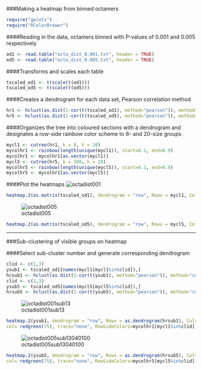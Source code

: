 ###Making a heatmap from binned octamers
```R
require("gplots")
require("RColorBrewer")
```

####Reading in the data, octamers binned with P-values of 0.001 and 0.005 respectively

```R
od1 <- read.table("octa_dist_0.001.txt", header = TRUE)
od5 <- read.table("octa_dist_0.005.txt", header = TRUE)
```

####Transforms and scales each table
```R
tscaled_od1 <- t(scale(t(od1)))
tscaled_od5 <- t(scale(t(od5)))
```

####Creates a dendrogram for each data set, Pearson correlation method
```R
hr1 <- hclust(as.dist(1-cor(t(tscaled_od1), method="pearson")), method="complete")
hr5 <- hclust(as.dist(1-cor(t(tscaled_od5), method="pearson")), method="complete")
```

####Organizes the tree into coloured sections with a dendrogram and designates a row-side rainbow color scheme to 8- and 20-size groups
```R
mycl1 <- cutree(hr1, k = 8, h = 10)
mycolhr1 <- rainbow(length(unique(mycl1)), start=0.1, end=0.9)
mycolhr1 <- mycolhr1[as.vector(mycl1)]
mycl5 <- cutree(hr5, k = 300, h = 20)
mycolhr5 <- rainbow(length(unique(mycl5)), start=0.1, end=0.9)
mycolhr5 <- mycolhr1[as.vector(mycl5)]
```

####Plot the heatmaps
![octadist001](https://cloud.githubusercontent.com/assets/12985147/12519703/3feaf9ca-c0f5-11e5-94c2-7b1333583abb.png)
```R
heatmap.2(as.matrix(tscaled_od1), dendrogram = "row", Rowv = mycl1, Colv = FALSE, col = redgreen(75), trace = "none", RowSideColors = mycolhr1, xlab="Bin Numbers", ylab= "Octamers")
```
![octadist005](https://cloud.githubusercontent.com/assets/12985147/12519679/179accd4-c0f5-11e5-9276-29c723a269d6.png)
```R
heatmap.2(as.matrix(tscaled_od5), dendrogram = "row", Rowv = mycl5, Colv = FALSE, col = redgreen(75), trace = "none", RowSideColors = mycolhr5, xlab="Bin Numbers", ylab= "Octamers")
```

---
###Sub-clustering of visible groups on heatmap

####Select sub-cluster number and generate corresponding dendrogram
```R
clid <- c(1,3)
ysub1 <- tscaled_od1[names(mycl1[mycl1%in%clid]),]
hrsub1 <- hclust(as.dist(1-cor(t(ysub1), method="pearson")), method="complete")
clid <- c(1,3)
ysub5 <- tscaled_od5[names(mycl5[mycl5%in%clid]),]
hrsub5 <- hclust(as.dist(1-cor(t(ysub5), method="pearson")), method="complete")
```
![octadist001sub13](https://cloud.githubusercontent.com/assets/12985147/12520045/19863734-c0f7-11e5-9fcd-25dd8a813749.png)
```R
heatmap.2(ysub1, dendrogram = "row", Rowv = as.dendrogram(hrsub1), Colv = FALSE,
col= redgreen(75), trace="none", RowSideColors=mycolhr1[mycl1%in%clid], xlab="Bin Numbers", ylab= "Octamers")
```
![octadist005sub13040100](https://cloud.githubusercontent.com/assets/12985147/12520064/326dfeee-c0f7-11e5-9f54-96569ea3bc56.png)
```R
heatmap.2(ysub5, dendrogram = "row", Rowv = as.dendrogram(hrsub5), Colv = FALSE,
col= redgreen(75), trace="none", RowSideColors=mycolhr5[mycl5%in%clid], xlab="Bin Numbers", ylab= "Octamers")
```
